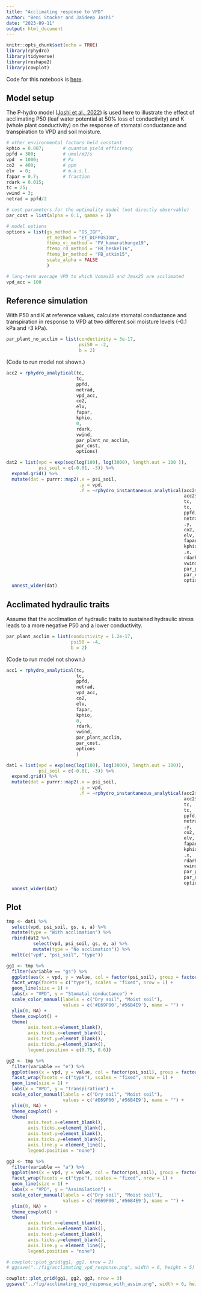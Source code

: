 ```yaml
---
title: "Acclimating response to VPD"
author: "Beni Stocker and Jaideep Joshi"
date: "2023-09-11"
output: html_document
---
```


```r
knitr::opts_chunk$set(echo = TRUE)
library(rphydro)
library(tidyverse)
library(reshape2)
library(cowplot)
```

Code for this notebook is [here](https://github.com/stineb/phydro/blob/develop/vignettes/acclimating_vpd_response.Rmd).

## Model setup

The P-hydro model ([Joshi et al., 2022](https://www.nature.com/articles/s41477-022-01244-5)) is used here to illustrate the effect of acclimating P50 (leaf water potential at 50% loss of conductivity) and K (whole plant conductivity) on the response of stomatal conductance and transpiration to VPD and soil moisture.

```r
# other environmental factors held constant
kphio = 0.087;       # quantum yield efficiency
ppfd = 300;          # umol/m2/s
vpd  = 1000;         # Pa
co2  = 400;          # ppm
elv  = 0;            # m.a.s.l.
fapar = 0.7;         # fraction
rdark = 0.015;
tc = 25;
vwind = 3;
netrad = ppfd/2

# cost parameters for the optimality model (not directly observable)
par_cost = list(alpha = 0.1, gamma = 1)

# model options
options = list(gs_method = "GS_IGF", 
               et_method = "ET_DIFFUSION",
               ftemp_vj_method = "FV_kumarathunge19",
               ftemp_rd_method = "FR_heskel16",
               ftemp_br_method = "FB_atkin15",
               scale_alpha = FALSE
               )

# long-term average VPD to which Vcmax25 and Jmax25 are acclimated
vpd_acc = 100
```

## Reference simulation

With P50 and K at reference values, calculate stomatal conductance and transpiration in response to VPD at two different soil moisture levels (-0.1 kPa and -3 kPa).

```r
par_plant_no_acclim = list(conductivity = 3e-17, 
                           psi50 = -2, 
                           b = 2)
```

(Code to run model not shown.)
```r
acc2 = rphydro_analytical(tc, 
                          tc, 
                          ppfd, 
                          netrad, 
                          vpd_acc, 
                          co2, 
                          elv, 
                          fapar, 
                          kphio, 
                          0, 
                          rdark, 
                          vwind, 
                          par_plant_no_acclim, 
                          par_cost, 
                          options)

dat2 = list(vpd = exp(seq(log(100), log(3000), length.out = 100 )),
            psi_soil = c(-0.01, -3)) %>%
  expand.grid() %>% 
  mutate(dat = purrr::map2(.x = psi_soil, 
                           .y = vpd, 
                           .f = ~rphydro_instantaneous_analytical(acc2$vcmax25, 
                                                                  acc2$jmax25, 
                                                                  tc, 
                                                                  tc, 
                                                                  ppfd, 
                                                                  netrad, 
                                                                  .y, 
                                                                  co2, 
                                                                  elv, 
                                                                  fapar, 
                                                                  kphio, 
                                                                  .x, 
                                                                  rdark, 
                                                                  vwind, 
                                                                  par_plant_no_acclim, 
                                                                  par_cost, 
                                                                  options))) %>% 
  unnest_wider(dat)
```


## Acclimated hydraulic traits

Assume that the acclimation of hydraulic traits to sustained hydraulic stress leads to a more negative P50 and a lower conductivity. 

```r
par_plant_acclim = list(conductivity = 1.2e-17, 
                        psi50 = -4, 
                        b = 2)
```

(Code to run model not shown.)
```r
acc1 = rphydro_analytical(tc, 
                          tc, 
                          ppfd, 
                          netrad, 
                          vpd_acc, 
                          co2, 
                          elv, 
                          fapar, 
                          kphio, 
                          0, 
                          rdark, 
                          vwind, 
                          par_plant_acclim, 
                          par_cost, 
                          options
                          )

dat1 = list(vpd = exp(seq(log(100), log(3000), length.out = 100)),
            psi_soil = c(-0.01, -3)) %>%
  expand.grid() %>% 
  mutate(dat = purrr::map2(.x = psi_soil, 
                           .y = vpd, 
                           .f = ~rphydro_instantaneous_analytical(acc2$vcmax25, 
                                                                  acc2$jmax25, 
                                                                  tc, 
                                                                  tc, 
                                                                  ppfd, 
                                                                  netrad, 
                                                                  .y, 
                                                                  co2, 
                                                                  elv, 
                                                                  fapar, 
                                                                  kphio, 
                                                                  .x, 
                                                                  rdark, 
                                                                  vwind, 
                                                                  par_plant_acclim, 
                                                                  par_cost, 
                                                                  options))) %>% 
  unnest_wider(dat)
```

## Plot

```r
tmp <- dat1 %>% 
  select(vpd, psi_soil, gs, e, a) %>% 
  mutate(type = "With acclimation") %>% 
  rbind(dat2 %>% 
          select(vpd, psi_soil, gs, e, a) %>% 
          mutate(type = "No acclimation")) %>% 
  melt(c("vpd", "psi_soil", "type"))

gg1 <- tmp %>%
  filter(variable == "gs") %>% 
  ggplot(aes(x = vpd, y = value, col = factor(psi_soil), group = factor(psi_soil))) + 
  facet_wrap(facets = c("type"), scales = "fixed", nrow = 1) +
  geom_line(size = 1) +
  labs(x = "VPD", y = "Stomatal conductance") +
  scale_color_manual(labels = c("Dry soil", "Moist soil"), 
                     values = c('#E69F00','#56B4E9'), name = "") +
  ylim(0, NA) +
  theme_cowplot() +
  theme(
        axis.text.x=element_blank(),
        axis.ticks.x=element_blank(),
        axis.text.y=element_blank(),
        axis.ticks.y=element_blank(),
        legend.position = c(0.75, 0.6))

gg2 <- tmp %>%
  filter(variable == "e") %>% 
  ggplot(aes(x = vpd, y = value, col = factor(psi_soil), group = factor(psi_soil))) + 
  facet_wrap(facets = c("type"), scales = "fixed", nrow = 1) +
  geom_line(size = 1) +
  labs(x = "VPD", y = "Transpiration") +
  scale_color_manual(labels = c("Dry soil", "Moist soil"), 
                     values = c('#E69F00','#56B4E9'), name = "") +
  ylim(0, NA) +
  theme_cowplot() +
  theme(
        axis.text.x=element_blank(),
        axis.ticks.x=element_blank(),
        axis.text.y=element_blank(),
        axis.ticks.y=element_blank(),
        axis.line.y = element_line(),
        legend.position = "none")

gg3 <- tmp %>%
  filter(variable == "a") %>% 
  ggplot(aes(x = vpd, y = value, col = factor(psi_soil), group = factor(psi_soil))) + 
  facet_wrap(facets = c("type"), scales = "fixed", nrow = 1) +
  geom_line(size = 1) +
  labs(x = "VPD", y = "Assimilation") +
  scale_color_manual(labels = c("Dry soil", "Moist soil"), 
                     values = c('#E69F00','#56B4E9'), name = "") +
  ylim(0, NA) +
  theme_cowplot() +
  theme(
        axis.text.x=element_blank(),
        axis.ticks.x=element_blank(),
        axis.text.y=element_blank(),
        axis.ticks.y=element_blank(),
        axis.line.y = element_line(),
        legend.position = "none")

# cowplot::plot_grid(gg1, gg2, nrow = 2)
# ggsave("../fig/acclimating_vpd_response.png", width = 6, height = 5)

cowplot::plot_grid(gg1, gg2, gg3, nrow = 3)
ggsave("../fig/acclimating_vpd_response_with_assim.png", width = 6, height = 7)
```
